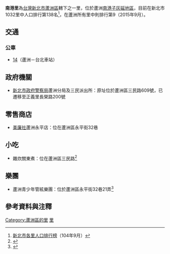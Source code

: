 {{ROC Village or Li Info|
City/CountyName=新北市 |
DivName=蘆洲區|
Village/LiName=南港|
Village/Li=里|
OldName =|
Longitude =|
Latitude =|
AreaTotal =|
HouseholdTotal=2,016|
PopTotal =6,228|
YearMonth=2015年9月|
Head =王珠香|
Male =3,055|
Female =3,173|
Sub =20|
Website =|
Neighbors =|
MapLocation =|
Address =永平街32巷57弄25號4樓|
DataSource =
}}
'''南港里'''為[[台灣|台灣]][[新北市|新北市]][[蘆洲區|蘆洲區]]轄下之一里，位於蘆洲[[和尚洲南港子|南港子]][[灰磘_(蘆洲區)|灰磘地區]]，目前在新北市1032里中人口排行第138名<ref>[http://www.ca.ntpc.gov.tw/Population/ListForRank?wnd_id=68&year=104&month=9&page=6 新北市各里人口排行榜]（104年9月）</ref>，在蘆洲所有里中則排行第9（2015年9月）。

== 交通 ==
===  公車 ===
*[[台北聯營公車14路線|14]]（蘆洲－台北車站）

==政府機關==
*[[新北市政府警察局|新北市政府警察局]]蘆洲分局及三民派出所：原址位於蘆洲區三民路609號，已遷移至正義里長榮路200號

== 零售商店 ==
*[[美廉社|美廉社]]蘆洲永平店：位在蘆洲區永平街32巷
== 小吃 ==
*雜炊關東煮：位在蘆洲區三民路<ref>{{Cite web |url=http://www.iyp.com.tw/0930631707 |title=中華黃頁網路電話簿 |accessdate=2013-08-07 |archive-date=2018-12-10 |archive-url=https://web.archive.org/web/20181210225849/https://www.iyp.com.tw/0930631707 |dead-url=no }}</ref>

== 樂團 ==
*蘆洲青少年管絃樂團：位於蘆洲區永平街32巷21弄<ref>{{Cite web |url=http://www.iyp.com.tw/0228476493 |title=蘆洲市青少年管絃樂團-中華黃頁網路電話簿 |accessdate=2013-08-07 |archive-date=2016-04-01 |archive-url=https://web.archive.org/web/20160401092023/https://www.iyp.com.tw/0228476493 |dead-url=no }}</ref>

== 參考資料與注釋 ==
{{Reflist}}

[[Category:蘆洲區的里|Category:蘆洲區的里]]
[[Category:蘆洲區|里]]